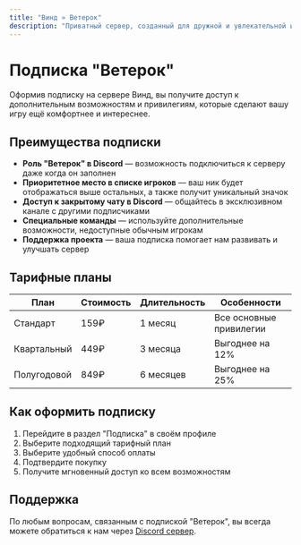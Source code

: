 ```yaml
---
title: "Винд » Ветерок"
description: "Приватный сервер, созданный для дружной и увлекательной игры."
---
```

# Подписка "Ветерок"

Оформив подписку на сервере Винд, вы получите доступ к дополнительным возможностям и привилегиям, которые сделают вашу игру ещё комфортнее и интереснее.

## Преимущества подписки

- **Роль "Ветерок" в Discord** — возможность подключиться к серверу даже когда он заполнен
- **Приоритетное место в списке игроков** — ваш ник будет отображаться выше остальных, а также получит уникальный значок
- **Доступ к закрытому чату в Discord** — общайтесь в эксклюзивном канале с другими подписчиками
- **Специальные команды** — используйте дополнительные возможности, недоступные обычным игрокам
- **Поддержка проекта** — ваша подписка помогает нам развивать и улучшать сервер

## Тарифные планы

| План | Стоимость | Длительность | Особенности |
|------|-----------|--------------|-------------|
| Стандарт | 159₽ | 1 месяц | Все основные привилегии |
| Квартальный | 449₽ | 3 месяца | Выгоднее на 12% |
| Полугодовой | 849₽ | 6 месяцев | Выгоднее на 25% |

## Как оформить подписку

1. Перейдите в раздел "Подписка" в своём профиле
2. Выберите подходящий тарифный план
3. Выберите удобный способ оплаты
4. Подтвердите покупку
5. Получите мгновенный доступ ко всем возможностям

## Поддержка

По любым вопросам, связанным с подпиской "Ветерок", вы всегда можете обратиться к нам через [Discord сервер](https://discord.gg/VyaU5wvRMV).